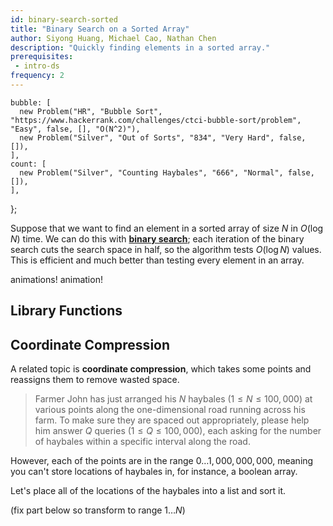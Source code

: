```yaml
---
id: binary-search-sorted
title: "Binary Search on a Sorted Array"
author: Siyong Huang, Michael Cao, Nathan Chen
description: "Quickly finding elements in a sorted array."
prerequisites:
 - intro-ds
frequency: 2
---
```



    bubble: [
      new Problem("HR", "Bubble Sort", "https://www.hackerrank.com/challenges/ctci-bubble-sort/problem", "Easy", false, [], "O(N^2)"),
      new Problem("Silver", "Out of Sorts", "834", "Very Hard", false, []),
    ],
    count: [
      new Problem("Silver", "Counting Haybales", "666", "Normal", false, []),
    ],
};

Suppose that we want to find an element in a sorted array of size $N$ in $O(\log N)$ time. We can do this with [**binary search**](https://en.wikipedia.org/wiki/Binary_search_algorithm); each iteration of the binary search cuts the search space in half, so the algorithm tests $O(\log N)$ values. This is efficient and much better than testing every element in an array.

<Resources>
  <Resource source="KA" title="Binary Search" url="https://www.khanacademy.org/computing/computer-science/algorithms/binary-search/a/binary-search" starred>animations!</Resource>
  <Resource source="CSA" title="Binary Search" url="binary_search" starred>animation!</Resource>
  <Resource source="CPH" title="3.3 - Binary Search" starred></Resource>
  <Resource source="TC" title="Binary Search" url="binary-search"></Resource>
  <Resource source="GFG" title="Binary Search" url="binary-search"></Resource>
</Resources>

## Library Functions

<LanguageSection>

<CPPSection>

<Resources>
  <Resource source="CPP" url="http://www.cplusplus.com/reference/algorithm/lower_bound/" title="lower_bound"> </Resource>
  <Resource source="CPP" url="http://www.cplusplus.com/reference/algorithm/upper_bound/" title="upper_bound"> </Resource>
</Resources>

</CPPSection>

<JavaSection>

<Resources>
  <Resource source="JAVA" url="https://docs.oracle.com/javase/7/docs/api/java/util/Arrays.html#binarySearch(int[],%20int)" title="Arrays.binarySearch"> </Resource>
  <Resource source="JAVA" url="https://docs.oracle.com/javase/7/docs/api/java/util/Collections.html#binarySearch(java.util.List,%20T)" title="Collections.binarySearch"> </Resource>
</Resources>

</JavaSection>

</LanguageSection>

## Coordinate Compression

A related topic is **coordinate compression**, which takes some points and reassigns them to remove wasted space. 

<Problems problems={problems.count} />

> Farmer John has just arranged his $N$ haybales $(1\le N \le 100,000)$ at various points along the one-dimensional road running across his farm. To make sure they are spaced out appropriately, please help him answer $Q$ queries ($1 \le Q \le 100,000$), each asking for the number of haybales within a specific interval along the road.

However, each of the points are in the range $0 \ldots 1,000,000,000$, meaning you can't store locations of haybales in, for instance, a boolean array. 

<Spoiler title="Solution">

Let's place all of the locations of the haybales into a list and sort it.

(fix part below so transform to range $1\ldots N$)

<IncompleteSection />

<!-- Now, we can map distinct points to smaller integers without gaps. For example, if the haybales existed at positions $[1, 4, 5, 9]$ and queries were $(1, 2)$ and $(4, 6)$, we can place the integers together and map them from $[1, 2, 4, 5, 6, 9] \rightarrow [1, 2, 3, 4, 5, 6]$. This effectively transforms the haybale positions into $[1, 3, 4, 6]$ and the queries into $1, 2$ and $3, 5$.

By compressing queries and haybale positions, we've transformed the range of points to $0 \ldots N + 2Q$, allowing us to store prefix sums to effectively query for the number of haybales in a range.
 -->
 
</Spoiler>